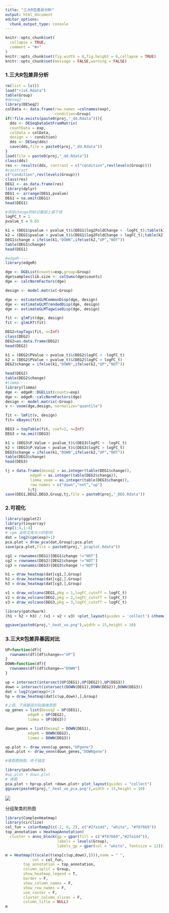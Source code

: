 ```yaml
---
title: "三大R包差异分析"
output: html_document
editor_options: 
  chunk_output_type: console
---
```


```r
knitr::opts_chunk$set(
  collapse = TRUE,
  comment = "#>"
)
knitr::opts_chunk$set(fig.width = 8,fig.height = 6,collapse = TRUE)
knitr::opts_chunk$set(message = FALSE,warning = FALSE)
```

### 1.三大R包差异分析

```r
rm(list = ls())
load("risk.Rdata")
table(Group)
#deseq2----
library(DESeq2)
colData <- data.frame(row.names =colnames(exp), 
                      condition=Group)
if(!file.exists(paste0(proj,"_dd.Rdata"))){
  dds <- DESeqDataSetFromMatrix(
  countData = exp,
  colData = colData,
  design = ~ condition)
  dds <- DESeq(dds)
  save(dds,file = paste0(proj,"_dd.Rdata"))
}
load(file = paste0(proj,"_dd.Rdata"))
class(dds)
res <- results(dds, contrast = c("condition",rev(levels(Group))))
#constrast
c("condition",rev(levels(Group)))
class(res)
DEG1 <- as.data.frame(res)
library(dplyr)
DEG1 <- arrange(DEG1,pvalue)
DEG1 = na.omit(DEG1)
head(DEG1)

#添加change列标记基因上调下调
logFC_t = 1
pvalue_t = 0.05

k1 = (DEG1$pvalue < pvalue_t)&(DEG1$log2FoldChange < -logFC_t);table(k1)
k2 = (DEG1$pvalue < pvalue_t)&(DEG1$log2FoldChange > logFC_t);table(k2)
DEG1$change = ifelse(k1,"DOWN",ifelse(k2,"UP","NOT"))
table(DEG1$change)
head(DEG1)

#edgeR----
library(edgeR)

dge <- DGEList(counts=exp,group=Group)
dge$samples$lib.size <- colSums(dge$counts)
dge <- calcNormFactors(dge) 

design <- model.matrix(~Group)

dge <- estimateGLMCommonDisp(dge, design)
dge <- estimateGLMTrendedDisp(dge, design)
dge <- estimateGLMTagwiseDisp(dge, design)

fit <- glmFit(dge, design)
fit <- glmLRT(fit) 

DEG2=topTags(fit, n=Inf)
class(DEG2)
DEG2=as.data.frame(DEG2)
head(DEG2)

k1 = (DEG2$PValue < pvalue_t)&(DEG2$logFC < -logFC_t)
k2 = (DEG2$PValue < pvalue_t)&(DEG2$logFC > logFC_t)
DEG2$change = ifelse(k1,"DOWN",ifelse(k2,"UP","NOT"))

head(DEG2)
table(DEG2$change)
#limma----
library(limma)
dge <- edgeR::DGEList(counts=exp)
dge <- edgeR::calcNormFactors(dge)
design <- model.matrix(~Group)
v <- voom(dge,design, normalize="quantile")

fit <- lmFit(v, design)
fit= eBayes(fit)

DEG3 = topTable(fit, coef=2, n=Inf)
DEG3 = na.omit(DEG3)

k1 = (DEG3$P.Value < pvalue_t)&(DEG3$logFC < -logFC_t)
k2 = (DEG3$P.Value < pvalue_t)&(DEG3$logFC > logFC_t)
DEG3$change = ifelse(k1,"DOWN",ifelse(k2,"UP","NOT"))
table(DEG3$change)
head(DEG3)

tj = data.frame(deseq2 = as.integer(table(DEG1$change)),
           edgeR = as.integer(table(DEG2$change)),
           limma_voom = as.integer(table(DEG3$change)),
           row.names = c("down","not","up")
          );tj
save(DEG1,DEG2,DEG3,Group,tj,file = paste0(proj,"_DEG.Rdata"))
```

### 2.可视化

```r
library(ggplot2)
library(tinyarray)
exp[1:4,1:4]
# cpm 去除文库大小的影响
dat = log2(cpm(exp)+1)
pca.plot = draw_pca(dat,Group);pca.plot
save(pca.plot,file = paste0(proj,"_pcaplot.Rdata"))

cg1 = rownames(DEG1)[DEG1$change !="NOT"]
cg2 = rownames(DEG2)[DEG2$change !="NOT"]
cg3 = rownames(DEG3)[DEG3$change !="NOT"]

h1 = draw_heatmap(dat[cg1,],Group)
h2 = draw_heatmap(dat[cg2,],Group)
h3 = draw_heatmap(dat[cg3,],Group)

v1 = draw_volcano(DEG1,pkg = 1,logFC_cutoff = logFC_t)
v2 = draw_volcano(DEG2,pkg = 2,logFC_cutoff = logFC_t)
v3 = draw_volcano(DEG3,pkg = 3,logFC_cutoff = logFC_t)

library(patchwork)
(h1 + h2 + h3) / (v1 + v2 + v3) +plot_layout(guides = 'collect') &theme(legend.position = "none")

ggsave(paste0(proj,"_heat_vo.png"),width = 15,height = 10)
```

### 3.三大R包差异基因对比

```r
UP=function(df){
  rownames(df)[df$change=="UP"]
}
DOWN=function(df){
  rownames(df)[df$change=="DOWN"]
}

up = intersect(intersect(UP(DEG1),UP(DEG2)),UP(DEG3))
down = intersect(intersect(DOWN(DEG1),DOWN(DEG2)),DOWN(DEG3))
dat = log2(cpm(exp)+1)
hp = draw_heatmap(dat[c(up,down),],Group)

#上调、下调基因分别画维恩图
up_genes = list(Deseq2 = UP(DEG1),
          edgeR = UP(DEG2),
          limma = UP(DEG3))

down_genes = list(Deseq2 = DOWN(DEG1),
          edgeR = DOWN(DEG2),
          limma = DOWN(DEG3))

up.plot <- draw_venn(up_genes,"UPgene")
down.plot <- draw_venn(down_genes,"DOWNgene")

#维恩图拼图，终于搞定

library(patchwork)
#up.plot + down.plot
# 拼图
pca.plot + hp+up.plot +down.plot+ plot_layout(guides = "collect")
ggsave(paste0(proj,"_heat_ve_pca.png"),width = 15,height = 10)
```

![](TCGA-STAD_heat_ve_pca.png) 

分组聚类的热图

```r
library(ComplexHeatmap)
library(circlize)
col_fun = colorRamp2(c(-2, 0, 2), c("#2fa1dd", "white", "#f87669"))
top_annotation = HeatmapAnnotation(
  cluster = anno_block(gp = gpar(fill = c("#f87669","#2fa1dd")),
                       labels = levels(Group),
                       labels_gp = gpar(col = "white", fontsize = 12)))

m = Heatmap(t(scale(t(exp[c(up,down),]))),name = " ",
            col = col_fun,
        top_annotation = top_annotation,
        column_split = Group,
        show_heatmap_legend = T,
        border = F,
        show_column_names = F,
        show_row_names = F,
        use_raster = F,
        cluster_column_slices = F,
        column_title = NULL)
m
```
